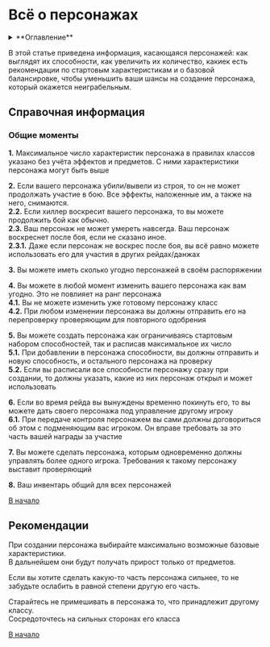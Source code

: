 # Всё о персонажах

<details>
    <summary> **Оглавление** </summary>

    %toc%
</details>

В этой статье приведена информация, касающаяся персонажей: как выглядят их способности, как увеличить их количество, 
какиек есть рекомендации по стартовым характеристикам и о базовой балансировке, чтобы уменьшить ваши шансы на создание 
персонажа, который окажется неиграбельным.

## **Справочная информация**

### **Общие моменты**
**1.** Максимальное число характеристик персонажа в правилах классов указано без учёта эффектов и предметов. С ними характеристики персонажа могут быть выше

**2.** Если вашего персонажа убили/вывели из строя, то он не может продолжать участие в бою. Все эффекты, наложенные им, а также на него, снимаются.  
**2.2.** Если хиллер воскресит вашего персонажа, то вы можете продолжить бой как обычно.  
**2.3.** Ваш персонаж не может умереть навсегда. Ваш персонаж воскреснет после боя, если не сказано иное.  
**2.3.1.** Даже если персонаж не воскрес после боя, вы всё равно можете использовать его для участия в других рейдах/данжах

**3.** Вы можете иметь сколько угодно персонажей в своём распоряжении

**4.** Вы можете в любой момент изменить вашего персонажа как вам угодно. Это не повлияет на ранг персонажа  
**4.1.** Вы не можете изменить уже готовому персонажу класс  
**4.2.** При любом изменении персонажа вы должны отправить его на перепроверку проверяющим для повторного одобрения

**5.** Вы можете создать персонажа как ограничиваясь стартовым набором способностей, так и расписав максимальное их число  
**5.1.** При добавлении в персонажа способности, вы должны отправить и новую способность, и остального персонажа на проверку  
**5.2.** Если вы расписали все способности персонажу сразу при создании, то должны указать, какие из них персонаж открыл и может использовать 

**6.** Если во время рейда вы вынуждены временно покинуть его, то вы можете дать своего персонажа под управление другому игроку  
**6.1.** При передаче контроля персонажем вы сами должны договориться об этом с подменяющим вас игроком. Он вправе требовать за это часть вашей награды за участие

**7.** Вы можете сделать персонажа, которым одновременно должны управлять более одного игрока. Требования к такому персонажу выставит проверяющий

**8.** Ваш инвентарь общий для всех персонажей

[В начало](#top)

## **Рекомендации**

При создании персонажа выбирайте максимально возможные базовые характеристики.  
В дальнейшем они будут получать прирост только от предметов.

Если вы хотите сделать какую-то часть персонажа сильнее, то не забудьте ослабить в равной степени другую его часть.

Старайтесь не примешивать в персонажа то, что принадлежит другому классу.  
Сосредоточтесь на сильных сторонах его класса

[В начало](#top)
